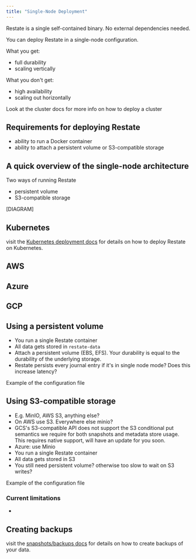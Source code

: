 ```yaml
---
title: "Single-Node Deployment"
---
```


Restate is a single self-contained binary. No external dependencies needed.

You can deploy Restate in a single-node configuration.

What you get:
- full durability
- scaling vertically

What you don't get:
- high availability
- scaling out horizontally

Look at the cluster docs for more info on how to deploy a cluster

## Requirements for deploying Restate
- ability to run a Docker container
- ability to attach a persistent volume or S3-compatible storage

## A quick overview of the single-node architecture

Two ways of running Restate
- persistent volume
- S3-compatible storage

[DIAGRAM]


## Kubernetes
visit the [Kubernetes deployment docs](/server/deploy/kubernetes) for details on how to deploy Restate on Kubernetes.

## AWS

## Azure


## GCP



## Using a persistent volume

- You run a single Restate container
- All data gets stored in `restate-data`
- Attach a persistent volume (EBS, EFS). Your durability is equal to the durability of the underlying storage.
- Restate persists every journal entry if it's in single node mode? Does this increase latency?

Example of the configuration file

## Using S3-compatible storage
- E.g. MinIO, AWS S3, anything else?
- On AWS use S3. Everywhere else minio?
- GCS's S3-compatible API does not support the S3 conditional put semantics we require for both snapshots and metadata store usage. This requires native support, will have an update for you soon.
- Azure: use Minio
- You run a single Restate container
- All data gets stored in S3
- You still need persistent volume? otherwise too slow to wait on S3 writes?

Example of the configuration file

### Current limitations
-


## Creating backups

visit the [snapshots/backups docs](/server/operations/snapshots) for details on how to create backups of your data.
